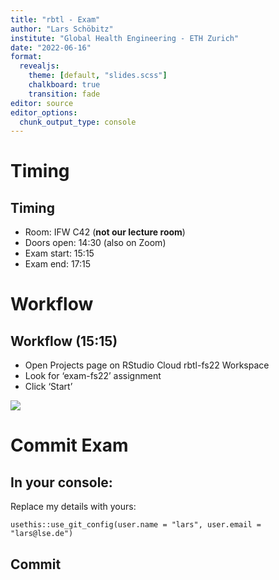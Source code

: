 ```yaml
---
title: "rbtl - Exam"
author: "Lars Schöbitz"
institute: "Global Health Engineering - ETH Zurich"
date: "2022-06-16"
format: 
  revealjs: 
    theme: [default, "slides.scss"]
    chalkboard: true
    transition: fade
editor: source
editor_options: 
  chunk_output_type: console
---
```


# Timing

## Timing

- Room: IFW C42 (**not our lecture room**)
- Doors open: 14:30 (also on Zoom)
- Exam start: 15:15
- Exam end: 17:15 

# Workflow

## Workflow (15:15)

- Open Projects page on RStudio Cloud rbtl-fs22 Workspace 
- Look for 'exam-fs22' assignment
- Click 'Start'

![](rstudio-cloud-assignment.png){fig-alt="Screenshot of an RStudio Cloud assignment." fig-align="center"}

# Commit Exam 

## In your console: {.smaller}

Replace my details with yours: 

`usethis::use_git_config(user.name = "lars", user.email = "lars@lse.de")`

## Commit


